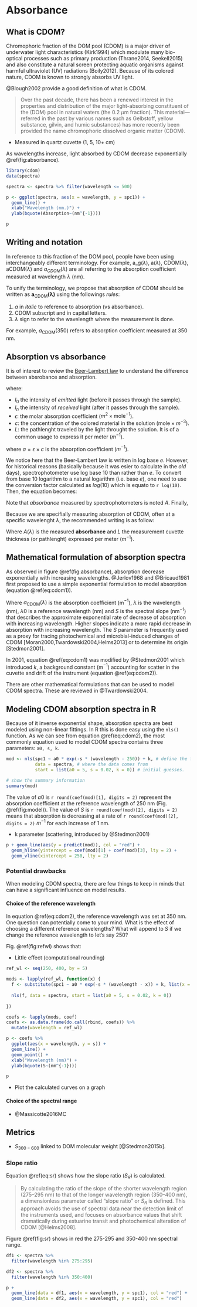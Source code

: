 # Absorbance {#absorbance}

## What is CDOM?

Chromophoric fraction of the DOM pool (CDOM) is a major driver of underwater light characteristics (Kirk1994) which modulate many bio-optical processes such as primary production (Thrane2014, Seekell2015) and also constitute a natural screen protecting aquatic organisms against harmful ultraviolet (UV) radiations (Boily2012). Because of its colored nature, CDOM is known to strongly absorbs UV light.

@Blough2002 provide a good definition of what is CDOM.

> Over the past decade, there has been a renewed interest in the properties and distribution of the major light-absorbing constituent of the (DOM) pool in natural waters (the 0.2 $μ$m fraction). This material—referred in the past by various names such as Gelbstoff, yellow substance, gilvin, and humic substances) has more recently been provided the name chromophoric dissolved organic matter (CDOM).

- Measured in quartz cuvette (1, 5, 10+ cm)


As wavelengths increase, light absorbed by CDOM decrease exponentially \@ref(fig:absorbance).

```r

library(cdom)
data(spectra)

spectra <- spectra %>% filter(wavelength <= 500)

p <- ggplot(spectra, aes(x = wavelength, y = spc1)) +
  geom_line() +
  xlab("Wavelength (nm.)") +
  ylab(bquote(Absorption~(nm^{-1})))

p
```

## Writing and notation

In reference to this fraction of the DOM pool, people have been using interchangeably different terminology. For example, a_g($\lambda$), a($\lambda$), CDOM($\lambda$), aCDOM($\lambda$) and $a_{CDOM}(\lambda)$ are all referring to the absorption coefficient measured at wavelength $\lambda$ (nm).

To unify the terminology, we propose that absorption of CDOM should be written as $\mathbf{a_{\text{CDOM}}(\lambda)}$ using the followings *rules*:

1. *a* in *italic* to reference to absorption (vs absorbance).
2. CDOM subscript and in capital letters.
3. $\lambda$ sign to refer to the wavelength where the measurement is done.

For example, $a_{\text{CDOM}}(350)$ refers to absorption coefficient measured at 350 nm.

## Absorption vs absorbance

It is of interest to review the [Beer-Lambert law](http://www.chemguide.co.uk/analysis/uvvisible/beerlambert.html) to understand the difference between absrobance and absorption.

\begin{alignat}{2}
\label{eq:abs1}
    I_n &= I_0 \times e^{(\epsilon \times c \times L)}\\
\end{alignat}

where:

- $I_0$ the intensity of *emitted* light (before it passes through the sample).
- $I_n$ the intensity of *received* light (after it passes through the sample).
- $\epsilon$: the molar absorption coefficient ($m^2 \times \text{mole}^{-1}$).
- $c$: the concentration of the colored material in the solution ($\text{mole} \times m^{-3}$).
- $L$: the pathlenght traveled by the light throught the solution. It is of a common usage to express it per meter ($m^{-1}$).

\begin{alignat}{2}
\label{eq:abs2}
    I_n &= I_0 \times e^{-(a \times L)}\\
\end{alignat}

where $a = \epsilon \times c$ is the absorption coefficient ($m^{-1}$).

\begin{alignat}{2}
\label{eq:abs3}
    \frac{I_n}{I_0}       &= e^{-(a \times L)}\\[10pt]
    \frac{I_0}{I_n}       &= e^{(a \times L)}\\[10pt]
    log(\frac{I_0}{I_n})  &= a \times L\\[10pt]
    a                     &= \frac{log(\frac{I_0}{I_n})}{L}\\
\end{alignat}

We notice here that the Beer-Lambert law is written in log base $e$. However, for historical reasons (basically because it was esier to calculate in the *old* days), spectrophotometer use log base 10 than rather than $e$. To convert from base 10 logarithm to a natural logarithm (i.e. base $e$), one need to use the conversion factor calculated as $log(10)$ which is equato to `r log(10)`.  Then, the equation becomes:

\begin{alignat}{2}
\label{eq:abs4}
    a &= \frac{log(\frac{I_0}{I_n}) \times 2.303}{L}\\
\end{alignat}

Note that *absorbance* measured by spectrophotometers is noted $A$. Finally, 

\begin{equation}

a = \frac{A \times 2.303}{L}
\label{eq:absorption1}

\end{equation}

Because we are specifially measuring absorption of CDOM, often at a specific wavelenght $\lambda$, the recommended writing is as follow:

\begin{equation}

a_{\text{CDOM}}(\lambda) = \frac{A(\lambda) \times 2.303}{L}
\label{eq:absorption2}

\end{equation}


Where $A(\lambda)$ is the measured **absorbance** and $L$ the measurement cuvette thickness (or pathlenght) expressed per meter ($m^{-1}$).

## Mathematical formulation of absorption spectra

As observed in figure \@ref(fig:absorbance), absorption decrease exponentially with increasing wavelengths. @Jerlov1968 and @Bricaud1981 first proposed to use a simple exponential formulation to model absorption (equation \@ref(eq:cdom1)).

\begin{equation}
a_{\text{CDOM}}(\lambda) = a_{\text{CDOM}}(\lambda0)e^{-S(\lambda - \lambda0)}
\label{eq:cdom1}
\end{equation}

Where $a_{\text{CDOM}}(\lambda)$ is the absorption coefficient (m$^{-1}$), $\lambda$ is the wavelength (nm), $\lambda0$ is a reference wavelength (nm) and $S$ is the spectral slope (nm$^{-1}$) that describes the approximate exponential rate of decrease of absorption with increasing wavelength. Higher slopes indicate a more rapid decrease in absorption with increasing wavelength. The $S$ parameter is frequently used as a proxy for tracing photochemical and microbial-induced changes of CDOM [Moran2000,Twardowski2004,Helms2013] or to determine its origin [Stedmon2001].

In 2001, equation \@ref(eq:cdom1) was modified by @Stedmon2001 which introduced $k$, a background constant (m$^{-1}$) accounting for scatter in the cuvette and drift of the instrument (equation \@ref(eq:cdom2)).

\begin{equation}
a_{\text{CDOM}}(\lambda) = a_{\text{CDOM}}(\lambda0)e^{-S(\lambda - \lambda0)} + \mathbf{k}
\label{eq:cdom2}
\end{equation}

There are other mathematical formulations that can be used to model CDOM spectra. These are reviewed in @Twardowski2004.

## Modeling CDOM absorption spectra in R {#sl}

Because of it inverse exponential shape, absorption spectra are best modeled using non-linear fittings. In R this is done easy using the `nls()` function. As we can see from equation \@ref(eq:cdom2), the most commonly equation used to model CDOM spectra contains three parameters: `a0, s, k`.


```r
mod <- nls(spc1 ~ a0 * exp(-s * (wavelength - 250)) + k, # define the formula
           data = spectra, # where the data comes from
           start = list(a0 = 5, s = 0.02, k = 0)) # initial guesses.

# show the summary information
summary(mod)
```

The value of $a0$ is `r round(coef(mod)[1], digits = 2)` represent the absorption coefficient at the reference wavelength of 250 nm (Fig. \@ref(fig:model)). The value of $S$ is `r round(coef(mod)[2], digits = 2)` means that absorption is decreasing at a rate of `r round(coef(mod)[2], digits = 2)` $m^{-1}$ for each increase of 1 nm.

- k parameter (scattering, introduced by @Stedmon2001)

```r
p + geom_line(aes(y = predict(mod)), col = "red") +
  geom_hline(yintercept = coef(mod)[1] + coef(mod)[3], lty = 2) +
  geom_vline(xintercept = 250, lty = 2)

```

### Potential drawbacks

When modeling CDOM spectra, there are few things to keep in minds that can have a significant influence on model results.

#### Choice of the reference wavelength

In equation \@ref(eq:cdom2), the reference wavelength was set at 350 nm. One question can potentially come to your mind. What is the effect of choosing a different reference wavelengths? What will append to $S$ if we change the reference wavelength to let's say 250? 

Fig. \@ref(fig:refwl) shows that:

- Little effect (computational rounding)

```r

ref_wl <- seq(250, 400, by = 5)

mods <- lapply(ref_wl, function(x) {
  f <- substitute(spc1 ~ a0 * exp(-s * (wavelength - x)) + k, list(x = x))
  
  nls(f, data = spectra, start = list(a0 = 5, s = 0.02, k = 0))
  
})

coefs <- lapply(mods, coef) 
coefs <- as.data.frame(do.call(rbind, coefs)) %>% 
  mutate(wavelength = ref_wl) 

p <- coefs %>% 
  ggplot(aes(x = wavelength, y = s)) +
  geom_line() +
  geom_point() +
  xlab("Wavelength (nm)") +
  ylab(bquote(S~(nm^{-1})))

p
```

- Plot the calculated curves on a graph

#### Choice of the spectral range

- @Massicotte2016MC

## Metrics

- $S_{300-600}$ linked to DOM molecular weight [@Stedmon2015b].

### Slope ratio

Equation \@ref(eq:sr) shows how the slope ratio ($S_R$) is calculated.

\begin{equation}
S_R = \frac{S_{275-295}}{S_{350-400}}
\label{eq:sr}
\end{equation}

> By calculating the ratio of the slope of the shorter wavelength region (275–295 nm) to that of the longer wavelength region (350–400 nm), a dimensionless parameter called "slope ratio" or $S_R$ is defined. This approach avoids the use of spectral data near the detection limit of the instruments used, and focuses on absorbance values that shift dramatically during estuarine transit and photochemical alteration of CDOM [@Helms2008].

Figure \@ref(fig:sr) shows in red the 275-295 and 350-400 nm spectral range.

```r
df1 <- spectra %>%
  filter(wavelength %in% 275:295)

df2 <- spectra %>%
  filter(wavelength %in% 350:400)

p +
  geom_line(data = df1, aes(x = wavelength, y = spc1), col = "red") +
  geom_line(data = df2, aes(x = wavelength, y = spc1), col = "red")
```
